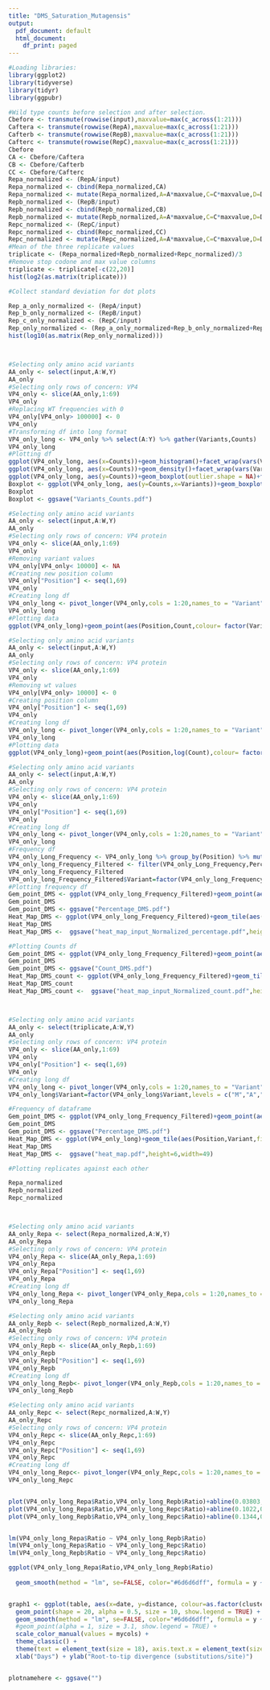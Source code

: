 ```yaml
---
title: "DMS_Saturation_Mutagensis"
output:
  pdf_document: default
  html_document:
    df_print: paged
---
```


```r
#Loading libraries:
library(ggplot2)
library(tidyverse)
library(tidyr)
library(ggpubr)
```


```r
#Wild type counts before selection and after selection.
Cbefore <- transmute(rowwise(input),maxvalue=max(c_across(1:21)))
Caftera <- transmute(rowwise(RepA),maxvalue=max(c_across(1:21)))
Cafterb <- transmute(rowwise(RepB),maxvalue=max(c_across(1:21)))
Cafterc <- transmute(rowwise(RepC),maxvalue=max(c_across(1:21)))
Cbefore
CA <- Cbefore/Caftera
CB <- Cbefore/Cafterb
CC <- Cbefore/Cafterc
Repa_normalized <- (RepA/input)
Repa_normalized <- cbind(Repa_normalized,CA)
Repa_normalized <- mutate(Repa_normalized,A=A*maxvalue,C=C*maxvalue,D=D*maxvalue,E=E*maxvalue,F=F*maxvalue,G=G*maxvalue,H=H*maxvalue,I=I*maxvalue,K=K*maxvalue,L=L*maxvalue,M=M*maxvalue,N=N*maxvalue,P=P*maxvalue,Q=Q*maxvalue,R=R*maxvalue,S=S*maxvalue,T=T*maxvalue,V=V*maxvalue,W=W*maxvalue,X=X*maxvalue,Y=Y*maxvalue)
Repb_normalized <- (RepB/input)
Repb_normalized <- cbind(Repb_normalized,CB)
Repb_normalized <- mutate(Repb_normalized,A=A*maxvalue,C=C*maxvalue,D=D*maxvalue,E=E*maxvalue,F=F*maxvalue,G=G*maxvalue,H=H*maxvalue,I=I*maxvalue,K=K*maxvalue,L=L*maxvalue,M=M*maxvalue,N=N*maxvalue,P=P*maxvalue,Q=Q*maxvalue,R=R*maxvalue,S=S*maxvalue,T=T*maxvalue,V=V*maxvalue,W=W*maxvalue,X=X*maxvalue,Y=Y*maxvalue) 
Repc_normalized <- (RepC/input)
Repc_normalized <- cbind(Repc_normalized,CC)
Repc_normalized <- mutate(Repc_normalized,A=A*maxvalue,C=C*maxvalue,D=D*maxvalue,E=E*maxvalue,F=F*maxvalue,G=G*maxvalue,H=H*maxvalue,I=I*maxvalue,K=K*maxvalue,L=L*maxvalue,M=M*maxvalue,N=N*maxvalue,P=P*maxvalue,Q=Q*maxvalue,R=R*maxvalue,S=S*maxvalue,T=T*maxvalue,V=V*maxvalue,W=W*maxvalue,X=X*maxvalue,Y=Y*maxvalue) 
#Mean of the three replicate values
triplicate <- (Repa_normalized+Repb_normalized+Repc_normalized)/3
#Remove stop codone and max value columns
triplicate <- triplicate[-c(22,20)]
hist(log2(as.matrix(triplicate)))

#Collect standard deviation for dot plots

Rep_a_only_normalized <- (RepA/input)
Rep_b_only_normalized <- (RepB/input)
Rep_c_only_normalized <- (RepC/input)
Rep_only_normalized <- (Rep_a_only_normalized+Rep_b_only_normalized+Rep_c_only_normalized)/3
hist(log10(as.matrix(Rep_only_normalized)))




```

```r
#Selecting only amino acid variants
AA_only <- select(input,A:W,Y)
AA_only
#Selecting only rows of concern: VP4
VP4_only <- slice(AA_only,1:69)
VP4_only
#Replacing WT frequencies with 0
VP4_only[VP4_only> 100000] <- 0
VP4_only
#Transforming df into long format
VP4_only_long <- VP4_only %>% select(A:Y) %>% gather(Variants,Counts)
VP4_only_long
#Plotting df
ggplot(VP4_only_long, aes(x=Counts))+geom_histogram()+facet_wrap(vars(Variants),scales="free")
ggplot(VP4_only_long, aes(x=Counts))+geom_density()+facet_wrap(vars(Variants),scales="free")
ggplot(VP4_only_long, aes(y=Counts))+geom_boxplot(outlier.shape = NA)+facet_wrap(vars(Variants),scales="free")+ylim(0,1000)
Boxplot <- ggplot(VP4_only_long, aes(y=Counts,x=Variants))+geom_boxplot(outlier.shape = NA)+ylim(0,1000)
Boxplot
Boxplot <- ggsave("Variants_Counts.pdf")
```
```r
#Selecting only amino acid variants
AA_only <- select(input,A:W,Y)
AA_only
#Selecting only rows of concern: VP4 protein
VP4_only <- slice(AA_only,1:69)
VP4_only
#Removing variant values
VP4_only[VP4_only< 10000] <- NA
#Creating new position column 
VP4_only["Position"] <- seq(1,69)
VP4_only
#Creating long df
VP4_only_long <- pivot_longer(VP4_only,cols = 1:20,names_to = "Variant",values_to="Count")
VP4_only_long
#Plotting data
ggplot(VP4_only_long)+geom_point(aes(Position,Count,colour= factor(Variant)))
```

```r
#Selecting only amino acid variants
AA_only <- select(input,A:W,Y)
AA_only
#Selecting only rows of concern: VP4 protein
VP4_only <- slice(AA_only,1:69)
VP4_only
#Removing wt values
VP4_only[VP4_only> 10000] <- 0
#Creating position column
VP4_only["Position"] <- seq(1,69)
VP4_only
#Creating long df
VP4_only_long <- pivot_longer(VP4_only,cols = 1:20,names_to = "Variant",values_to="Count")
VP4_only_long
#Plotting data
ggplot(VP4_only_long)+geom_point(aes(Position,log(Count),colour= factor(Variant)))
```

```r
#Selecting only amino acid variants
AA_only <- select(input,A:W,Y)
AA_only
#Selecting only rows of concern: VP4 protein
VP4_only <- slice(AA_only,1:69)
VP4_only
VP4_only["Position"] <- seq(1,69)
VP4_only
#Creating long df
VP4_only_long <- pivot_longer(VP4_only,cols = 1:20,names_to = "Variant",values_to="Count")
VP4_only_long
#Frequency df
VP4_only_Long_Frequency <- VP4_only_long %>% group_by(Position) %>% mutate(Percentage=Count/(sum(Count))*100)
VP4_only_long_Frequency_Filtered <- filter(VP4_only_Long_Frequency,Percentage<5)
VP4_only_long_Frequency_Filtered
VP4_only_long_Frequency_Filtered$Variant=factor(VP4_only_long_Frequency_Filtered$Variant,levels = c("M","A","I","L","V","F","W","Y","N","C","Q","S","T","E","D","H","K","R","P","G"))
#Plotting frequency df
Gem_point_DMS <- ggplot(VP4_only_long_Frequency_Filtered)+geom_point(aes(Position,Percentage,colour= factor(Variant)))
Gem_point_DMS
Gem_point_DMS <- ggsave("Percentage_DMS.pdf")
Heat_Map_DMS <- ggplot(VP4_only_long_Frequency_Filtered)+geom_tile(aes(Position,Variant,fill=log10(Percentage)),color="black")+scale_fill_viridis_c()+coord_fixed()
Heat_Map_DMS
Heat_Map_DMS <-  ggsave("heat_map_input_Normalized_percentage.pdf",height=6,width=49)

#Plotting Counts df
Gem_point_DMS <- ggplot(VP4_only_long_Frequency_Filtered)+geom_point(aes(Position,log10(Count),colour= factor(Variant)))
Gem_point_DMS
Gem_point_DMS <- ggsave("Count_DMS.pdf")
Heat_Map_DMS_count <- ggplot(VP4_only_long_Frequency_Filtered)+geom_tile(aes(Position,Variant,fill=log10(Count)),color="black")+scale_fill_viridis_c()+coord_fixed()
Heat_Map_DMS_count
Heat_Map_DMS_count <-  ggsave("heat_map_input_Normalized_count.pdf",height=6,width=49)




```



```r
#Selecting only amino acid variants
AA_only <- select(triplicate,A:W,Y)
AA_only
#Selecting only rows of concern: VP4 protein
VP4_only <- slice(AA_only,1:69)
VP4_only
VP4_only["Position"] <- seq(1,69)
VP4_only
#Creating long df
VP4_only_long <- pivot_longer(VP4_only,cols = 1:20,names_to = "Variant",values_to="Ratio")
VP4_only_long$Variant=factor(VP4_only_long$Variant,levels = c("M","A","I","L","V","F","W","Y","N","C","Q","S","T","E","D","H","K","R","P","G"))

#Frequency of dataframe   
Gem_point_DMS <- ggplot(VP4_only_long_Frequency_Filtered)+geom_point(aes(Position,Percentage,colour= factor(Variant)))
Gem_point_DMS
Gem_point_DMS <- ggsave("Percentage_DMS.pdf")
Heat_Map_DMS <- ggplot(VP4_only_long)+geom_tile(aes(Position,Variant,fill=log10(Ratio)),color="black")+scale_fill_gradient2(midpoint = 0)+coord_fixed()
Heat_Map_DMS
Heat_Map_DMS <-  ggsave("heat_map.pdf",height=6,width=49)

```


```r
#Plotting replicates against each other

Repa_normalized
Repb_normalized
Repc_normalized



#Selecting only amino acid variants
AA_only_Repa <- select(Repa_normalized,A:W,Y)
AA_only_Repa
#Selecting only rows of concern: VP4 protein
VP4_only_Repa <- slice(AA_only_Repa,1:69)
VP4_only_Repa
VP4_only_Repa["Position"] <- seq(1,69)
VP4_only_Repa
#Creating long df
VP4_only_long_Repa <- pivot_longer(VP4_only_Repa,cols = 1:20,names_to = "Variant",values_to="Ratio")
VP4_only_long_Repa 

#Selecting only amino acid variants
AA_only_Repb <- select(Repb_normalized,A:W,Y)
AA_only_Repb
#Selecting only rows of concern: VP4 protein
VP4_only_Repb <- slice(AA_only_Repb,1:69)
VP4_only_Repb
VP4_only_Repb["Position"] <- seq(1,69)
VP4_only_Repb
#Creating long df
VP4_only_long_Repb<- pivot_longer(VP4_only_Repb,cols = 1:20,names_to = "Variant",values_to="Ratio")
VP4_only_long_Repb

#Selecting only amino acid variants
AA_only_Repc <- select(Repc_normalized,A:W,Y)
AA_only_Repc
#Selecting only rows of concern: VP4 protein
VP4_only_Repc <- slice(AA_only_Repc,1:69)
VP4_only_Repc
VP4_only_Repc["Position"] <- seq(1,69)
VP4_only_Repc
#Creating long df
VP4_only_long_Repc<- pivot_longer(VP4_only_Repc,cols = 1:20,names_to = "Variant",values_to="Ratio")
VP4_only_long_Repc


plot(VP4_only_long_Repa$Ratio,VP4_only_long_Repb$Ratio)+abline(0.03803,0.96563)
plot(VP4_only_long_Repa$Ratio,VP4_only_long_Repc$Ratio)+abline(0.1022,0.8582)
plot(VP4_only_long_Repb$Ratio,VP4_only_long_Repc$Ratio)+abline(0.1344,0.8122)


lm(VP4_only_long_Repa$Ratio ~ VP4_only_long_Repb$Ratio)
lm(VP4_only_long_Repa$Ratio ~ VP4_only_long_Repc$Ratio)
lm(VP4_only_long_Repb$Ratio ~ VP4_only_long_Repc$Ratio)

ggplot(VP4_only_long_Repa$Ratio,VP4_only_long_Repb$Ratio)
  
  geom_smooth(method = "lm", se=FALSE, color="#6d6d6dff", formula = y ~ x)


graph1 <- ggplot(table, aes(x=date, y=distance, colour=as.factor(cluster))) +
  geom_point(shape = 20, alpha = 0.5, size = 10, show.legend = TRUE) +
  geom_smooth(method = "lm", se=FALSE, color="#6d6d6dff", formula = y ~ x) +
  #geom_point(alpha = 1, size = 3.1, show.legend = TRUE) +
  scale_color_manual(values = mycols) +
  theme_classic() +
  theme(text = element_text(size = 18), axis.text.x = element_text(size=18), axis.text.y = element_text(size=18)) +
  xlab("Days") + ylab("Root-to-tip divergence (substitutions/site)")


plotnamehere <- ggsave("")

```







